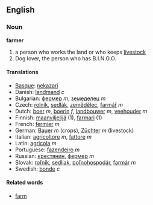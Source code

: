 ==English==

===Noun===
'''farmer'''

# a person who works the land or who keeps [[livestock]]
# Dog lover, the person who has B.I.N.G.O.

==== Translations ====

*[[Basque]]: [[nekazari]]
*Danish: [[landmand]] ''c''
*Bulgarian: [[фермер]] ''m'', [[земеделец]] ''m''
*Czech: [[rolník]], [[sedlák]], [[zemědělec]], [[farmář]]  ''m''
*Dutch:  [[boer]] ''m'', [[boerin]] ''f'', [[landbouwer]] ''m'', [[veehouder]] ''m''
*Finnish: [[maanviljelijä]] (1), [[farmari]] (1)
*French: [[fermier]] ''m''
*German: [[Bauer]] ''m'' (crops), [[Züchter]] ''m'' (livestock)
*Italian: [[agricoltore]] ''m'', [[fattore]] ''m''
*Latin: [[agricola]] ''m''
*Portuguese: [[fazendeiro]] ''m''
*Russian: [[крeстянин]],  [[фeрмeр]]  ''m''
*Slovak: [[roľník]], [[sedliak]], [[poľnohospodár]], [[farmár]]  ''m''
*Swedish: [[bonde]] ''c''

====Related words====

*[[farm]]